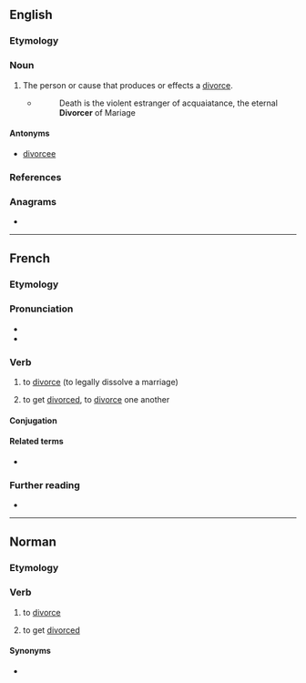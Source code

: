 ==English==

===Etymology===
{{suffix|en|divorce|er}}

===Noun===
{{en-noun}}

# The person or cause that produces or effects a [[divorce]].
#* {{RQ:Drummond HOS}}
#*:Death is the violent estranger of acquaiatance, the eternal '''Divorcer''' of Mariage

====Antonyms====
*[[divorcee]]

===References===
{{R:Webster 1913}}

===Anagrams===
* {{anagrams|en|a=cdeiorrv|codriver}}

----

==French==

===Etymology===
{{af|fr|divorce|-er}}

===Pronunciation===
* {{fr-IPA|pos=v}}
* {{audio|fr|LL-Q150 (fra)-Lyokoï-divorcer.wav|Audio}}

===Verb===
{{fr-verb}}

# {{lb|fr|transitive}} to [[divorce]] (to legally dissolve a marriage)
# {{lb|fr|reflexive|se divorcer}} to get [[divorce]]d, to [[divorce]] one another

====Conjugation====
{{fr-conj-auto}}

====Related terms====
* {{l|fr|divorce}}

===Further reading===
* {{R:TLFi}}

----

==Norman==

===Etymology===
{{rfe|nrf}}

===Verb===
{{nrf-verb}}

# {{lb|nrf|Jersey}} to [[divorce]]
# {{lb|nrf|Jersey|reflexive|s'divorcer}} to get [[divorced]]

====Synonyms====
* {{l|nrf|dêmathier}}